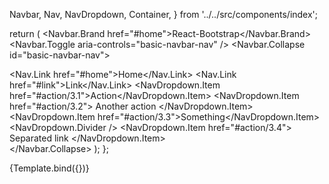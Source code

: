   Navbar,
  Nav,
  NavDropdown,
  Container,
} from '../../src/components/index';

<Meta title="Components/Navigation/Navbar" component={Navbar} />

  return (
    <Navbar hasBorderBottom bg="light" expand={700}>
      <Container>
        <Navbar.Brand href="#home">React-Bootstrap</Navbar.Brand>
        <Navbar.Toggle aria-controls="basic-navbar-nav" />
        <Navbar.Collapse id="basic-navbar-nav">
          <Nav className="me-auto">
            <Nav.Link href="#home">Home</Nav.Link>
            <Nav.Link href="#link">Link</Nav.Link>
            <NavDropdown
              title="Dropdown"
              id="basic-nav-dropdown"
              href="https://google.com"
            >
              <NavDropdown.Item href="#action/3.1">Action</NavDropdown.Item>
              <NavDropdown.Item href="#action/3.2">
                Another action
              </NavDropdown.Item>
              <NavDropdown.Item href="#action/3.3">Something</NavDropdown.Item>
              <NavDropdown.Divider />
              <NavDropdown.Item href="#action/3.4">
                Separated link
              </NavDropdown.Item>
            </NavDropdown>
          </Nav>
        </Navbar.Collapse>
      </Container>
    </Navbar>
  );
};

<Canvas>
  <Story name="Default">{Template.bind({})}</Story>
</Canvas>
